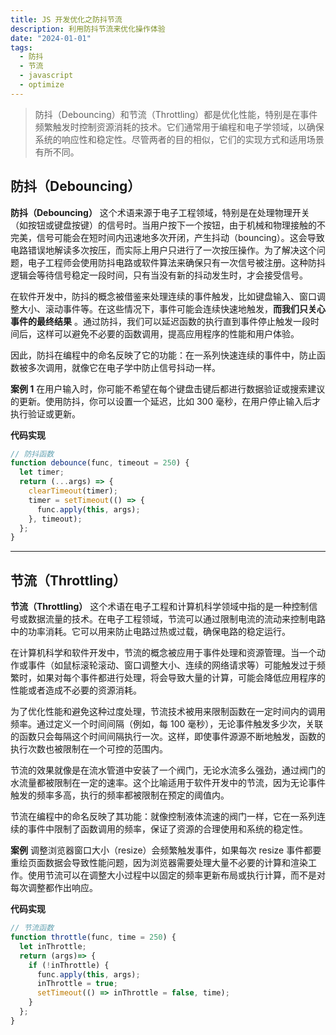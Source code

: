 ```yaml
---
title: JS 开发优化之防抖节流
description: 利用防抖节流来优化操作体验
date: "2024-01-01"
tags:
  - 防抖
  - 节流
  - javascript
  - optimize
---
```


> 防抖（Debouncing）和节流（Throttling）都是优化性能，特别是在事件频繁触发时控制资源消耗的技术。它们通常用于编程和电子学领域，以确保系统的响应性和稳定性。尽管两者的目的相似，它们的实现方式和适用场景有所不同。

## 防抖（Debouncing）

**防抖（Debouncing）** 这个术语来源于电子工程领域，特别是在处理物理开关（如按钮或键盘按键）的信号时。当用户按下一个按钮，由于机械和物理接触的不完美，信号可能会在短时间内迅速地多次开闭，产生抖动（bouncing）。这会导致电路错误地解读多次按压，而实际上用户只进行了一次按压操作。为了解决这个问题，电子工程师会使用防抖电路或软件算法来确保只有一次信号被注册。这种防抖逻辑会等待信号稳定一段时间，只有当没有新的抖动发生时，才会接受信号。

在软件开发中，防抖的概念被借鉴来处理连续的事件触发，比如键盘输入、窗口调整大小、滚动事件等。在这些情况下，事件可能会连续快速地触发，**而我们只关心事件的最终结果** 。通过防抖，我们可以延迟函数的执行直到事件停止触发一段时间后，这样可以避免不必要的函数调用，提高应用程序的性能和用户体验。

因此，防抖在编程中的命名反映了它的功能：在一系列快速连续的事件中，防止函数被多次调用，就像它在电子学中防止信号抖动一样。


**案例 1** 在用户输入时，你可能不希望在每个键盘击键后都进行数据验证或搜索建议的更新。使用防抖，你可以设置一个延迟，比如 300 毫秒，在用户停止输入后才执行验证或更新。


**代码实现**

```js
// 防抖函数
function debounce(func, timeout = 250) {
  let timer;
  return (...args) => {
    clearTimeout(timer);
    timer = setTimeout(() => {
      func.apply(this, args);
    }, timeout);
  };
}
```

<hr/>

## 节流（Throttling）

**节流（Throttling）** 这个术语在电子工程和计算机科学领域中指的是一种控制信号或数据流量的技术。在电子工程领域，节流可以通过限制电流的流动来控制电路中的功率消耗。它可以用来防止电路过热或过载，确保电路的稳定运行。

在计算机科学和软件开发中，节流的概念被应用于事件处理和资源管理。当一个动作或事件（如鼠标滚轮滚动、窗口调整大小、连续的网络请求等）可能触发过于频繁时，如果对每个事件都进行处理，将会导致大量的计算，可能会降低应用程序的性能或者造成不必要的资源消耗。

为了优化性能和避免这种过度处理，节流技术被用来限制函数在一定时间内的调用频率。通过定义一个时间间隔（例如，每 100 毫秒），无论事件触发多少次，关联的函数只会每隔这个时间间隔执行一次。这样，即使事件源源不断地触发，函数的执行次数也被限制在一个可控的范围内。

节流的效果就像是在流水管道中安装了一个阀门，无论水流多么强劲，通过阀门的水流量都被限制在一定的速率。这个比喻适用于软件开发中的节流，因为无论事件触发的频率多高，执行的频率都被限制在预定的阈值内。

节流在编程中的命名反映了其功能：就像控制液体流速的阀门一样，它在一系列连续的事件中限制了函数调用的频率，保证了资源的合理使用和系统的稳定性。


**案例** 调整浏览器窗口大小（resize）会频繁触发事件，如果每次 resize 事件都要重绘页面数据会导致性能问题，因为浏览器需要处理大量不必要的计算和渲染工作。使用节流可以在调整大小过程中以固定的频率更新布局或执行计算，而不是对每次调整都作出响应。


**代码实现**

```js
// 节流函数
function throttle(func, time = 250) {
  let inThrottle;
  return (args)=> {
    if (!inThrottle) {
      func.apply(this, args);
      inThrottle = true;
      setTimeout(() => inThrottle = false, time);
    }
  };
}
```